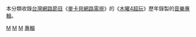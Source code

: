 本分類收錄[[台灣|台灣]][[網路節目|網路節目]]《[[麥卡貝網路電視|麥卡貝網路電視]]》的《[[木曜4超玩|木曜4超玩]]》歷年錄製的[[音樂專輯|音樂專輯]]。
[[Category:各演出者音樂專輯|M]]
[[Category:台灣流行搖滾音樂專輯|M]]
[[Category:台灣流行音樂專輯|M]]
[[Category:木曜4超玩|專輯]]